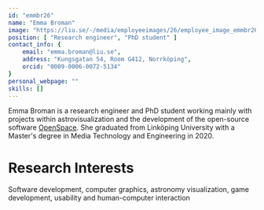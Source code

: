 ```yaml
---
id: "emmbr26"
name: "Emma Broman"
image: "https://liu.se/-/media/employeeimages/26/employee_image_emmbr26.jpeg"
position: [ "Research engineer", "PhD student" ]
contact_info: {
    email: "emma.broman@liu.se",
    address: "Kungsgatan 54, Room G412, Norrköping",
    orcid: "0009-0006-0072-5134"
}
personal_webpage: ""
skills: []
---
```


Emma Broman is a research engineer and PhD student working mainly with projects within astrovisualization and the development of the open-source software [OpenSpace](https://www.openspaceproject.com/). She graduated from Linköping University with a Master's degree in Media Technology and Engineering in 2020.

# Research Interests
Software development, computer graphics, astronomy visualization, game development, usability and human-computer interaction

